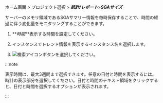 ホーム画面 > プロジェクト選択 > **_統計/レポート_**>**_SGAサイズ_**

サーバーのメモリ領域であるSGAサマリー情報を毎時保存することで、時間の経過に伴う変化量をモニタリングすることができます。 

<ProdImg img='db-stat-sga-size.png' alt='SGA サイズ' />

1. **_時間_**表示する時間を設定してください。

2. インスタンスでトレンド情報を表示するインスタンス名を選択します。

3. ![検索アイコン](/img/ico-btn-search.png)ボタンを選択してください。

:::note

表示時間は、最大3週間まで選択できます。任意の日付と時間を表示するには、時計の表示部分を選択してください。日付と時間のテキスト領域をクリックすると、日付と時間を選択するオプションが表示されます。

:::
